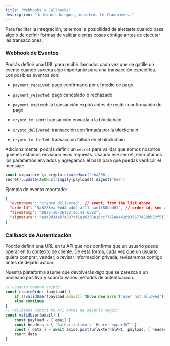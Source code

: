 ```yaml
---
title: "Webhooks y Callbacks"
description: "🪝 No nos busques, nosotros te llamaremos."
---
```


Para facilitar la integración, tenemos la posibilidad de alertarte cuando pasa
algo o de definir formas de validar ciertas cosas contigo antes de ejecutar las
transacciones.

### Webhook de Eventos

Podrás definir una URL para recibir llamados cada vez que se gatille un evento
cuando suceda algo importante para una transacción específica. Los posibles
eventos son:

- `payment_received`: pago confirmado por el medio de pago

- `payment_rejected`: pago cancelado o rechazado

- `payment_expired`: la transacción expiró antes de recibir confirmación de pago

- `crypto_tx_sent`: transacción enviada a la blockchain

- `crypto_delivered`: transacción confirmada por la blockchain

- `crypto_tx_failed`: transacción fallida en el blockchain

Adicionalmente, podrás definir un `secret` para validar que somos nosotros
quienes estamos enviando esos requests. Usando ese secret, encriptamos los
parámetros enviados y agregamos el hash para que puedas verificar el mensaje:

```js
const signature \= crypto.createHmac('sha256',
secret).update(JSON.stringify(payload)).digest('hex')
```

Ejemplo de evento reportado:

```json
{
  "eventName": "crypto_delivered", // event, from the list above
  "orderId": "5a3288ea-0bd4-44d2-af11-aae1f88bbd61", // order id, see above
  "timeStamp": "2022-10-26T22:36:41.658Z",
  "signature": "ed40d34ab7a587cf1a16338a16cc7765ae4420936677482bb33f5f738e4f7189" // hash
}
```

### Callback de Autenticación

Podrás definir una URL en tu API que nos confirme que un usuario puede operar en
tu contexto de cliente. De esta forma, cada vez que un usuario quiera comprar,
vender, o revisar información privada, revisaremos contigo antes de dejarlo
actuar.

Nuestra plataforma asume que devolverás _algo_ que se parezca a un booleano
positivo y soporta varios métodos de autenticación.

```js
// usuario compra cripto
const createOrder (payload) {
    if (!validUser(payload.email)) throw new Error('user not allowed');
    else continue
}
// validamos contra tu API antes de dejarlo seguir
const validUser(email) {
    const payload = { email }
    const headers = { 'Authorization': 'Bearer superJWT' }
    const { data } = await axios.post(urlExternalAPI, payload, { headers })
    reurn data
}
```
